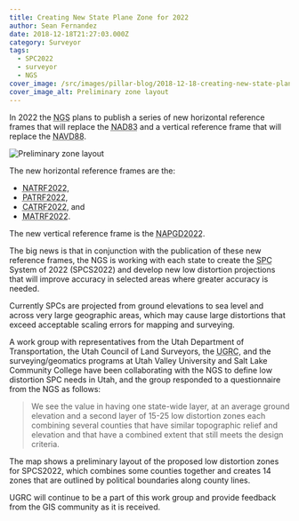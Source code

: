 ```yaml
---
title: Creating New State Plane Zone for 2022
author: Sean Fernandez
date: 2018-12-18T21:27:03.000Z
category: Surveyor
tags:
  - SPC2022
  - surveyor
  - NGS
cover_image: /src/images/pillar-blog/2018-12-18-creating-new-state-plane-zone-for-2022/preliminary_zone_layout_thumb.png
cover_image_alt: Preliminary zone layout
---
```



In 2022 the <abbr title="National Geodetic Survey">NGS</abbr> plans to publish a series of new horizontal reference frames that will replace the <abbr title="North American Datum of 1983">NAD83</abbr> and a vertical reference frame that will replace the <abbr title="North American Vertical Datum of 1988">NAVD88</abbr>.

![Preliminary zone layout](../../images/pillar-blog/2018-12-18-creating-new-state-plane-zone-for-2022/preliminary_zone_layout_thumb.png)

The new horizontal reference frames are the:

- <abbr title="North American Terrestrial Reference Frame of 2022">NATRF2022</abbr>,
- <abbr title="Pacific Terrestrial Reference Frame of 2022">PATRF2022</abbr>,
- <abbr title="Caribbean Terrestrial Reference Frame of 2022">CATRF2022</abbr>, and
- <abbr title="Mariana Terrestrial Reference Frame of 2022">MATRF2022</abbr>.

The new vertical reference frame is the <abbr title="North American-Pacific Geopotential Datum of 2022">NAPGD2022</abbr>.

The big news is that in conjunction with the publication of these new reference frames, the NGS is working with each state to create the <abbr title="State Plane Coordinate">SPC</abbr> System of 2022 (SPCS2022) and develop new low distortion projections that will improve accuracy in selected areas where greater accuracy is needed.

Currently SPCs are projected from ground elevations to sea level and across very large geographic areas, which may cause large distortions that exceed acceptable scaling errors for mapping and surveying.

A work group with representatives from the Utah Department of Transportation, the Utah Council of Land Surveyors, the <abbr title="Utah Geospatial Resource Center">UGRC</abbr>, and the surveying/geomatics programs at Utah Valley University and Salt Lake Community College have been collaborating with the NGS to define low distortion SPC needs in Utah, and the group responded to a questionnaire from the NGS as follows:

> We see the value in having one state-wide layer, at an average ground elevation and a second layer of 15-25 low distortion zones each combining several counties that have similar topographic relief and elevation and that have a combined extent that still meets the design criteria.

The map shows a preliminary layout of the proposed low distortion zones for SPCS2022, which combines some counties together and creates 14 zones that are outlined by political boundaries along county lines.

UGRC will continue to be a part of this work group and provide feedback from the GIS community as it is received.

<Contacts subject={frontmatter.title} contactKey="surveyor" />
